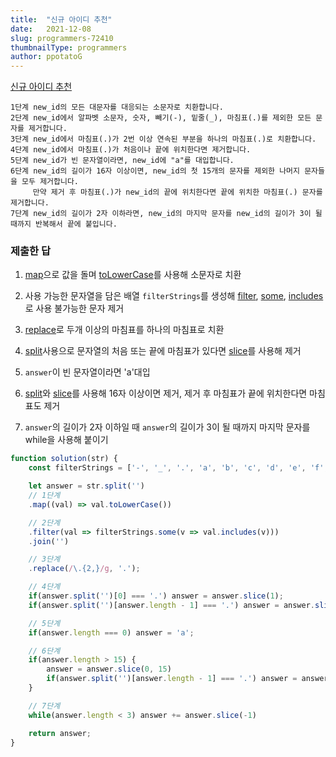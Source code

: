 ```yaml
---
title:  "신규 아이디 추천"
date:   2021-12-08
slug: programmers-72410
thumbnailType: programmers
author: ppotatoG
---
```


[신규 아이디 추천](https://programmers.co.kr/learn/courses/30/lessons/72410?language=javascript)

```
1단계 new_id의 모든 대문자를 대응되는 소문자로 치환합니다.
2단계 new_id에서 알파벳 소문자, 숫자, 빼기(-), 밑줄(_), 마침표(.)를 제외한 모든 문자를 제거합니다.
3단계 new_id에서 마침표(.)가 2번 이상 연속된 부분을 하나의 마침표(.)로 치환합니다.
4단계 new_id에서 마침표(.)가 처음이나 끝에 위치한다면 제거합니다.
5단계 new_id가 빈 문자열이라면, new_id에 "a"를 대입합니다.
6단계 new_id의 길이가 16자 이상이면, new_id의 첫 15개의 문자를 제외한 나머지 문자들을 모두 제거합니다.
     만약 제거 후 마침표(.)가 new_id의 끝에 위치한다면 끝에 위치한 마침표(.) 문자를 제거합니다.
7단계 new_id의 길이가 2자 이하라면, new_id의 마지막 문자를 new_id의 길이가 3이 될 때까지 반복해서 끝에 붙입니다.
```

### 제출한 답

1. [map](https://developer.mozilla.org/ko/docs/Web/JavaScript/Reference/Global_Objects/Array/map)으로 값을 돌며 [toLowerCase](https://developer.mozilla.org/ko/docs/Web/JavaScript/Reference/Global_Objects/String/toLowerCase)를 사용해 소문자로 치환

2. 사용 가능한 문자열을 담은 배열 `filterStrings`를 생성해 [filter](https://developer.mozilla.org/ko/docs/Web/JavaScript/Reference/Global_Objects/Array/filter), [some](https://developer.mozilla.org/ko/docs/Web/JavaScript/Reference/Global_Objects/Array/some),  [includes](https://developer.mozilla.org/ko/docs/Web/JavaScript/Reference/Global_Objects/Array/includes)로 사용 불가능한 문자 제거

3. [replace](https://developer.mozilla.org/ko/docs/Web/JavaScript/Reference/Global_Objects/String/replace)로 두개 이상의 마침표를 하나의 마침표로 치환

4. [split](https://developer.mozilla.org/ko/docs/Web/JavaScript/Reference/Global_Objects/String/split)사용으로 문자열의 처음 또는 끝에 마침표가 있다면 [slice](https://developer.mozilla.org/ko/docs/Web/JavaScript/Reference/Global_Objects/String/slice)를 사용해 제거

5. `answer`이 빈 문자열이라면 'a'대입

6. [split](https://developer.mozilla.org/ko/docs/Web/JavaScript/Reference/Global_Objects/String/split)와 [slice](https://developer.mozilla.org/ko/docs/Web/JavaScript/Reference/Global_Objects/String/slice)를 사용해 16자 이상이면 제거, 제거 후 마침표가 끝에 위치한다면 마침표도 제거

7. `answer`의 길이가 2자 이하일 때 `answer`의 길이가 3이 될 때까지 마지막 문자를 while을 사용해 붙이기

```js
function solution(str) {
    const filterStrings = ['-', '_', '.', 'a', 'b', 'c', 'd', 'e', 'f', 'g', 'h', 'i', 'j', 'k', 'l', 'm', 'n', 'o', 'p', 'q', 'r', 's', 't', 'u', 'v', 'w', 'x', 'y', 'z', '1', '2', '3', '4', '5', '6', '7', '8', '9', '0']

    let answer = str.split('')
    // 1단계
    .map((val) => val.toLowerCase())

    // 2단계
    .filter(val => filterStrings.some(v => val.includes(v)))
    .join('')

    // 3단계
    .replace(/\.{2,}/g, '.');

    // 4단계
    if(answer.split('')[0] === '.') answer = answer.slice(1);
    if(answer.split('')[answer.length - 1] === '.') answer = answer.slice(0, -1);

    // 5단계
    if(answer.length === 0) answer = 'a';

    // 6단계
    if(answer.length > 15) {
        answer = answer.slice(0, 15)
        if(answer.split('')[answer.length - 1] === '.') answer = answer.slice(0, -1);
    }

    // 7단계
    while(answer.length < 3) answer += answer.slice(-1)

    return answer;
}
```
